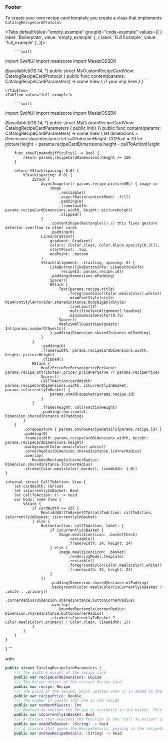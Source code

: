 
### Footer

To create your own recipe card template you create a class that implements `CatalogRecipeCardProtocol`

<Tabs defaultValue="empty_example" groupId="code-example"
      values={[
          { label: 'Boilerplate', value: 'empty_example' },
          { label: 'Full Example', value: 'full_example' },
      ]}>
    <TabItem value="empty_example">

        ```swift
import SwiftUI
import mealzcore
import MealziOSSDK

@available(iOS 14, *)
public struct MyCustomRecipeCardView: CatalogRecipeCardProtocol {
      public func content(params: CatalogRecipeCardParameters) -> some View {
            // your imp here
        }
}
        ```

    </TabItem>
    <TabItem value="full_example">

        ```swift
import SwiftUI
import mealzcore
import MealziOSSDK

@available(iOS 14, *)
public struct MyCustomRecipeCardView: CatalogRecipeCardParameters {
    public init() {}
    public func content(params: CatalogRecipeCardParameters) -> some View {
        let dimensions = Dimension.sharedInstance
        let callToActionHeight: CGFloat = 70
        let pictureHeight = params.recipeCardDimensions.height - callToActionHeight

        func showTimeAndDifficulty() -> Bool {
            return params.recipeCardDimensions.height >= 320
        }

        return VStack(spacing: 0.0) {
            VStack(spacing: 0.0) {
                ZStack {
                    AsyncImage(url: params.recipe.pictureURL) { image in
                        image
                            .resizable()
                            .aspectRatio(contentMode: .fill)
                            .padding(0)
                            .frame(width: params.recipeCardDimensions.width, height: pictureHeight)
                            .clipped()
                    }
                        .contentShape(Rectangle()) // this fixes gesture detector overflow to other cards
                        .padding(0)
                    LinearGradient(
                        gradient: Gradient(
                        colors: [Color.clear, Color.black.opacity(0.3)]),
                        startPoint: .top,
                        endPoint: .bottom
                    )
                    VStack(alignment: .trailing, spacing: 0) {
                        LikeButton(likeButtonInfo: LikeButtonInfo(
                             recipeId: params.recipe.id))
                        .padding(dimensions.mPadding)
                        Spacer()
                        HStack {
                            Text(params.recipe.title)
                                .foregroundColor(Color.mealzColor(.white))
                                .miamFontStyle(style: MiamFontStyleProvider.sharedInstance.bodyBigBoldStyle)
                                .lineLimit(2)
                                .multilineTextAlignment(.leading)
                                .minimumScaleFactor(0.75)
                            Spacer()
                            MealzSmallGuestView(guests: Int(params.numberOfGuests))
                        }.padding(Dimension.sharedInstance.mlPadding)
                    }
                }
                    .padding(0)
                    .frame(width: params.recipeCardDimensions.width, height: pictureHeight)
                    .clipped()
                HStack {
                    MealzPricePerPerson(pricePerGuest: params.recipe.attributes?.price?.pricePerServe ?? params.recipePrice)
                    Spacer()
                    CallToAction(cardWidth: params.recipeCardDimensions.width, isCurrentlyInBasket: params.isCurrentlyInBasket) {
                        params.onAddToBasket(params.recipe.id)
                    }
                }
                    .frame(height: callToActionHeight)
                    .padding(.horizontal, Dimension.sharedInstance.mlPadding)
            }
        }
            .onTapGesture { params.onShowRecipeDetails(params.recipe.id) }
            .padding(0)
            .frame(width: params.recipeCardDimensions.width, height: params.recipeCardDimensions.height)
            .background(Color.mealzColor(.white))
            .cornerRadius(Dimension.sharedInstance.lCornerRadius)
            .overlay(
                RoundedRectangle(cornerRadius: Dimension.sharedInstance.lCornerRadius)
            .stroke(Color.mealzColor(.border), lineWidth: 1.0))
    }

    internal struct CallToAction: View {
        let cardWidth: CGFloat
        let isCurrentlyInBasket: Bool
        let callToAction: () -> Void
        var body: some View {
            VStack {
                if cardWidth >= 225 {
                    MealzAddAllToBasketCTA(callToAction: callToAction, isCurrentlyInBasket: isCurrentlyInBasket)
                } else {
                    Button(action: callToAction, label: {
                        if isCurrentlyInBasket {
                            Image.mealzIcon(icon: .basketCheck)
                                .resizable()
                                .frame(width: 24, height: 24)
                        } else {
                            Image.mealzIcon(icon: .basket)
                                .renderingMode(.template)
                                .resizable()
                                .foregroundColor(Color.mealzColor(.white))
                                .frame(width: 24, height: 24)
                        }
                    })
                        .padding(Dimension.sharedInstance.mlPadding)
                        .background(Color.mealzColor(isCurrentlyInBasket ? .white : .primary))
                        .cornerRadius(Dimension.sharedInstance.buttonCornerRadius)
                        .overlay(
                            RoundedRectangle(cornerRadius: Dimension.sharedInstance.buttonCornerRadius)
                        .stroke(isCurrentlyInBasket ? Color.mealzColor(.primary) : Color.clear, lineWidth: 1))
                }
            }
        }
    }
}
        ```
    </TabItem>
</Tabs>

with

```swift
public struct CatalogRecipeCardParameters {
    /// The width & height of the recipe card
    public var recipeCardDimensions: CGSize
    /// The Recipe object of the current Recipe Card
    public var recipe: Recipe
    /// The price of the Recipe, which updates when it is added to the baket
    public var recipePrice: Double
    /// The number of guests that are in the recipe
    public var numberOfGuests: Int
    /// Boolean on whether the Recipe is currently in the basket. This can change the CTA text
    public var isCurrentlyInBasket: Bool
    /// A closure that executes the function in the "Call To Action" of the recipe card. This is usally "add to basket", so the navigation is to the Basket
    public var onAddToBasket: (String) -> Void
    /// A closure that opens the RecipeDetails, passing in the recipeId
    public var onShowRecipeDetails: (String) -> Void
```